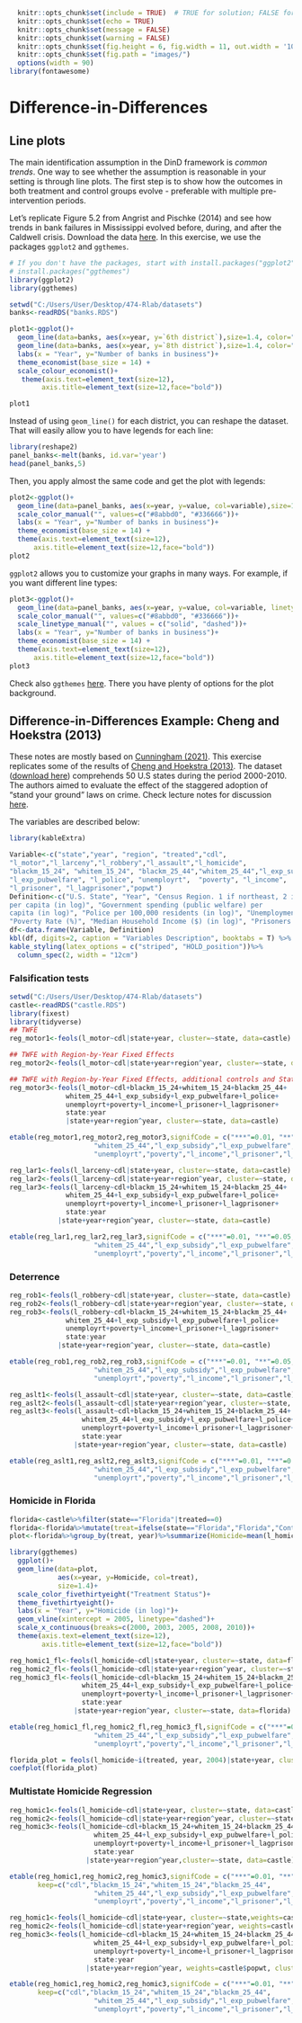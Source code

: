 ```r
  knitr::opts_chunk$set(include = TRUE)  # TRUE for solution; FALSE for questions set
  knitr::opts_chunk$set(echo = TRUE)
  knitr::opts_chunk$set(message = FALSE)
  knitr::opts_chunk$set(warning = FALSE)
  knitr::opts_chunk$set(fig.height = 6, fig.width = 11, out.width = '100%', fig.align = "center")
  knitr::opts_chunk$set(fig.path = "images/")
  options(width = 90)
library(fontawesome)
```

# Difference-in-Differences

## Line plots

The main identification assumption in the DinD framework is *common trends*. One way to see whether the assumption is reasonable in your setting is through line plots. The first step is to show how the outcomes in both treatment and control groups evolve - preferable with multiple pre-intervention periods.

Let's replicate Figure 5.2 from Angrist and Pischke (2014) and see how trends in bank failures in Mississippi evolved before, during, and after the Caldwell crisis. Download the data [here](https://github.com/guerramarcelino/PolicyEval/raw/main/Datasets/banks.RDS). In this exercise, we use the packages `ggplot2` and `ggthemes`.

```r
# If you don't have the packages, start with install.packages("ggplot2") and
# install.packages("ggthemes")
library(ggplot2)
library(ggthemes)

setwd("C:/Users/User/Desktop/474-Rlab/datasets")
banks<-readRDS("banks.RDS")

plot1<-ggplot()+
  geom_line(data=banks, aes(x=year, y=`6th district`),size=1.4, color="#336666")+
  geom_line(data=banks, aes(x=year, y=`8th district`),size=1.4, color="#8abbd0")+
  labs(x = "Year", y="Number of banks in business")+
  theme_economist(base_size = 14) +
  scale_colour_economist()+
   theme(axis.text=element_text(size=12),
        axis.title=element_text(size=12,face="bold"))

plot1
```

Instead of using `geom_line()` for each district, you can reshape the dataset. That will easily allow you to have legends for each line:

```r
library(reshape2)
panel_banks<-melt(banks, id.var='year')
head(panel_banks,5)
```

Then, you apply almost the same code and get the plot with legends:

```r
plot2<-ggplot()+
  geom_line(data=panel_banks, aes(x=year, y=value, col=variable),size=1.4)+
  scale_color_manual("", values=c("#8abbd0", "#336666"))+
  labs(x = "Year", y="Number of banks in business")+
  theme_economist(base_size = 14) +
  theme(axis.text=element_text(size=12),
      axis.title=element_text(size=12,face="bold"))
plot2
```

`ggplot2` allows you to customize your graphs in many ways. For example, if you want different line types:

```r
plot3<-ggplot()+
  geom_line(data=panel_banks, aes(x=year, y=value, col=variable, linetype = variable),size=1.4)+
  scale_color_manual("", values=c("#8abbd0", "#336666"))+
  scale_linetype_manual("", values = c("solid", "dashed"))+
  labs(x = "Year", y="Number of banks in business")+
  theme_economist(base_size = 14) +
  theme(axis.text=element_text(size=12),
      axis.title=element_text(size=12,face="bold"))
plot3
```

Check also `ggthemes` [here](https://yutannihilation.github.io/allYourFigureAreBelongToUs/ggthemes/). There you have plenty of options for the plot background.

## Difference-in-Differences Example: Cheng and Hoekstra (2013)

These notes are mostly based on [Cunningham (2021)](https://mixtape.scunning.com/difference-in-differences.html?panelset6=r-code7&panelset4=r-code5&panelset7=r-code8&panelset5=r-code6#replicating-cheng2013-sort-of). This exercise replicates some of the results of [Cheng and Hoekstra (2013)](http://jhr.uwpress.org/content/48/3/821.short). The dataset ([download here](https://github.com/guerramarcelino/PolicyEval/raw/main/Datasets/castle.RDS)) comprehends 50 U.S states during the period 2000-2010. The authors aimed to evaluate the effect of the staggered adoption of "stand your ground" laws on crime. Check lecture notes for discussion [here](https://guerramarcelino.github.io/Econ474/Lectures/Lec6/lec6?panelset6=did-regression3&panelset7=2x2-difference-in-differences2&panelset8=regression-results4&panelset9=did-assumptions2&panelset10=threats-to-validity2&panelset11=deterrence2#31).

The variables are described below:

```r
library(kableExtra)

Variable<-c("state","year", "region", "treated","cdl",     
"l_motor","l_larceny","l_robbery","l_assault","l_homicide",      
"blackm_15_24", "whitem_15_24", "blackm_25_44","whitem_25_44","l_exp_subsidy",   
"l_exp_pubwelfare", "l_police", "unemployrt",  "poverty", "l_income",        
"l_prisoner", "l_lagprisoner","popwt")
Definition<-c("U.S. State", "Year", "Census Region. 1 if northeast, 2 if midwest, 3 if south and 4 if west", "1 if state is treated at any point from 2000 and 2010", "Treatment variable. Takes values from 0 to 1, depending on which month of the year the new law was passed", "Motor theft rate (in log)", "Larceny rate (in log)", "Robbery rate (in log)","Aggravated Assault rate (in log)", "Murder rate (in log)", "% of black male aged 15-24", "% of white male aged 15-24", "% of black male aged 25-44", "% of white male aged 25-44", "Government spending (assistance and subsidies)
per capita (in log)", "Government spending (public welfare) per
capita (in log)", "Police per 100,000 residents (in log)", "Unemployment Rate (%)",
"Poverty Rate (%)", "Median Household Income ($) (in log)", "Prisoners per 100,000 residents (in log)", "Lag prisoners per 100,000 residents (in log)", "State Population (used in the weighted regression)")
df<-data.frame(Variable, Definition)
kbl(df, digits=2, caption = "Variables Description", booktabs = T) %>%
kable_styling(latex_options = c("striped", "HOLD_position"))%>%
  column_spec(2, width = "12cm")

```

### Falsification tests

```r
setwd("C:/Users/User/Desktop/474-Rlab/datasets")
castle<-readRDS("castle.RDS")
library(fixest)
library(tidyverse)
## TWFE
reg_motor1<-feols(l_motor~cdl|state+year, cluster=~state, data=castle)

## TWFE with Region-by-Year Fixed Effects
reg_motor2<-feols(l_motor~cdl|state+year+region^year, cluster=~state, data=castle)

## TWFE with Region-by-Year Fixed Effects, additional controls and State-Specific Linear Time trends
reg_motor3<-feols(l_motor~cdl+blackm_15_24+whitem_15_24+blackm_25_44+
              whitem_25_44+l_exp_subsidy+l_exp_pubwelfare+l_police+
              unemployrt+poverty+l_income+l_prisoner+l_lagprisoner+
              state:year
              |state+year+region^year, cluster=~state, data=castle)

etable(reg_motor1,reg_motor2,reg_motor3,signifCode = c("***"=0.01, "**"=0.05, "*"=0.10),   keep=c("cdl","blackm_15_24","whitem_15_24","blackm_25_44",
                     "whitem_25_44","l_exp_subsidy","l_exp_pubwelfare","l_police",
                     "unemployrt","poverty","l_income","l_prisoner","l_lagprisoner"))
```

```r
reg_lar1<-feols(l_larceny~cdl|state+year, cluster=~state, data=castle)
reg_lar2<-feols(l_larceny~cdl|state+year+region^year, cluster=~state, data=castle)
reg_lar3<-feols(l_larceny~cdl+blackm_15_24+whitem_15_24+blackm_25_44+
              whitem_25_44+l_exp_subsidy+l_exp_pubwelfare+l_police+
              unemployrt+poverty+l_income+l_prisoner+l_lagprisoner+
              state:year
            |state+year+region^year, cluster=~state, data=castle)

etable(reg_lar1,reg_lar2,reg_lar3,signifCode = c("***"=0.01, "**"=0.05, "*"=0.10),   keep=c("cdl","blackm_15_24","whitem_15_24","blackm_25_44",
                     "whitem_25_44","l_exp_subsidy","l_exp_pubwelfare","l_police",
                     "unemployrt","poverty","l_income","l_prisoner","l_lagprisoner"))
```

### Deterrence

```r
reg_rob1<-feols(l_robbery~cdl|state+year, cluster=~state, data=castle)
reg_rob2<-feols(l_robbery~cdl|state+year+region^year, cluster=~state, data=castle)
reg_rob3<-feols(l_robbery~cdl+blackm_15_24+whitem_15_24+blackm_25_44+
              whitem_25_44+l_exp_subsidy+l_exp_pubwelfare+l_police+
              unemployrt+poverty+l_income+l_prisoner+l_lagprisoner+
              state:year
            |state+year+region^year, cluster=~state, data=castle)

etable(reg_rob1,reg_rob2,reg_rob3,signifCode = c("***"=0.01, "**"=0.05, "*"=0.10),   keep=c("cdl","blackm_15_24","whitem_15_24","blackm_25_44",
                     "whitem_25_44","l_exp_subsidy","l_exp_pubwelfare","l_police",
                     "unemployrt","poverty","l_income","l_prisoner","l_lagprisoner"))
```

```r
reg_aslt1<-feols(l_assault~cdl|state+year, cluster=~state, data=castle)
reg_aslt2<-feols(l_assault~cdl|state+year+region^year, cluster=~state, data=castle)
reg_aslt3<-feols(l_assault~cdl+blackm_15_24+whitem_15_24+blackm_25_44+
                  whitem_25_44+l_exp_subsidy+l_exp_pubwelfare+l_police+
                  unemployrt+poverty+l_income+l_prisoner+l_lagprisoner+
                  state:year
                |state+year+region^year, cluster=~state, data=castle)

etable(reg_aslt1,reg_aslt2,reg_aslt3,signifCode = c("***"=0.01, "**"=0.05, "*"=0.10),   keep=c("cdl","blackm_15_24","whitem_15_24","blackm_25_44",
                     "whitem_25_44","l_exp_subsidy","l_exp_pubwelfare","l_police",
                     "unemployrt","poverty","l_income","l_prisoner","l_lagprisoner"))
```

### Homicide in Florida

```r
florida<-castle%>%filter(state=="Florida"|treated==0)
florida<-florida%>%mutate(treat=ifelse(state=="Florida","Florida","Control Group"))
plot<-florida%>%group_by(treat, year)%>%summarize(Homicide=mean(l_homicide))

library(ggthemes)
  ggplot()+
  geom_line(data=plot,
            aes(x=year, y=Homicide, col=treat),
            size=1.4)+
  scale_color_fivethirtyeight("Treatment Status")+
  theme_fivethirtyeight()+
  labs(x = "Year", y="Homicide (in log)")+
  geom_vline(xintercept = 2005, linetype="dashed")+
  scale_x_continuous(breaks=c(2000, 2003, 2005, 2008, 2010))+
  theme(axis.text=element_text(size=12),
        axis.title=element_text(size=12,face="bold"))
```


```r
reg_homic1_fl<-feols(l_homicide~cdl|state+year, cluster=~state, data=florida)
reg_homic2_fl<-feols(l_homicide~cdl|state+year+region^year, cluster=~state, data=florida)
reg_homic3_fl<-feols(l_homicide~cdl+blackm_15_24+whitem_15_24+blackm_25_44+
                  whitem_25_44+l_exp_subsidy+l_exp_pubwelfare+l_police+
                  unemployrt+poverty+l_income+l_prisoner+l_lagprisoner+
                  state:year
                |state+year+region^year, cluster=~state, data=florida)

etable(reg_homic1_fl,reg_homic2_fl,reg_homic3_fl,signifCode = c("***"=0.01, "**"=0.05, "*"=0.10),   keep=c("cdl","blackm_15_24","whitem_15_24","blackm_25_44",
                     "whitem_25_44","l_exp_subsidy","l_exp_pubwelfare","l_police",
                     "unemployrt","poverty","l_income","l_prisoner","l_lagprisoner"))
```

```r
florida_plot = feols(l_homicide~i(treated, year, 2004)|state+year, cluster=~state, data=florida)
coefplot(florida_plot)
```

### Multistate Homicide Regression

```r
reg_homic1<-feols(l_homicide~cdl|state+year, cluster=~state, data=castle)
reg_homic2<-feols(l_homicide~cdl|state+year+region^year, cluster=~state, data=castle)
reg_homic3<-feols(l_homicide~cdl+blackm_15_24+whitem_15_24+blackm_25_44+
                     whitem_25_44+l_exp_subsidy+l_exp_pubwelfare+l_police+
                     unemployrt+poverty+l_income+l_prisoner+l_lagprisoner+
                     state:year
                   |state+year+region^year,cluster=~state, data=castle)

etable(reg_homic1,reg_homic2,reg_homic3,signifCode = c("***"=0.01, "**"=0.05, "*"=0.10),
       keep=c("cdl","blackm_15_24","whitem_15_24","blackm_25_44",
                     "whitem_25_44","l_exp_subsidy","l_exp_pubwelfare","l_police",
                     "unemployrt","poverty","l_income","l_prisoner","l_lagprisoner"))
```


```r
reg_homic1<-feols(l_homicide~cdl|state+year, cluster=~state,weights=castle$popwt, data=castle)
reg_homic2<-feols(l_homicide~cdl|state+year+region^year, weights=castle$popwt, cluster=~state, data=castle)
reg_homic3<-feols(l_homicide~cdl+blackm_15_24+whitem_15_24+blackm_25_44+
                     whitem_25_44+l_exp_subsidy+l_exp_pubwelfare+l_police+
                     unemployrt+poverty+l_income+l_prisoner+l_lagprisoner+
                     state:year
                   |state+year+region^year, weights=castle$popwt, cluster=~state, data=castle)

etable(reg_homic1,reg_homic2,reg_homic3,signifCode = c("***"=0.01, "**"=0.05, "*"=0.10),
       keep=c("cdl","blackm_15_24","whitem_15_24","blackm_25_44",
                     "whitem_25_44","l_exp_subsidy","l_exp_pubwelfare","l_police",
                     "unemployrt","poverty","l_income","l_prisoner","l_lagprisoner"))
```
